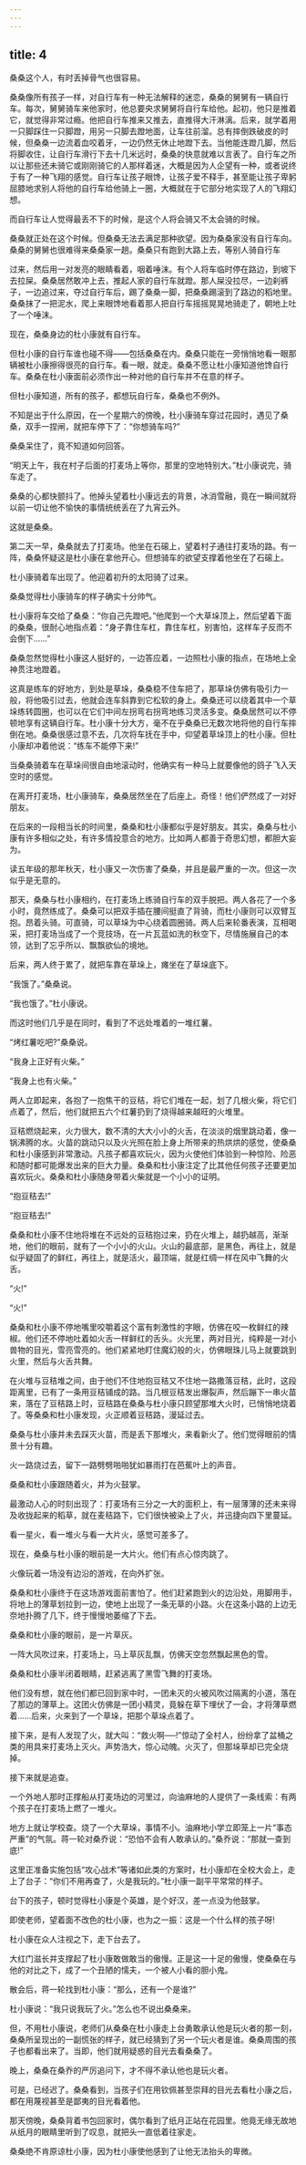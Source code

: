 ```yaml
---
---
---
```

title: 4
---



桑桑这个人，有时丢掉骨气也很容易。

桑桑像所有孩子一样，对自行车有一种无法解释的迷恋，桑桑的舅舅有一辆自行车。每次，舅舅骑车来他家时，他总要央求舅舅将自行车给他。起初，他只是推着它，就觉得非常过瘾。他把自行车推来又推去，直推得大汗淋漓。后来，就学着用一只脚踩住一只脚蹬，用另一只脚去蹬地面，让车往前溜。总有摔倒跌破皮的时候，但桑桑一边流着血咬着牙，一边仍然无休止地蹬下去。当他能连蹬几脚，然后将脚收住，让自行车滑行下去十几米远时，桑桑的快意就难以言表了。自行车之所以让那些还未骑它或刚刚骑它的人那样着迷，大概是因为人企望有一种，或者说终于有了一种飞翔的感觉。自行车让孩子眼馋，让孩子爱不释手，甚至能让孩子卑躬屈膝地求别人将他的自行车给他骑上一圈，大概就在于它部分地实现了人的飞翔幻想。

而自行车让人觉得最丢不下的时候，是这个人将会骑又不太会骑的时候。

桑桑就正处在这个时候。但桑桑无法去满足那种欲望。因为桑桑家没有自行车向。桑桑的舅舅也很难得来桑桑家一趟。桑桑只有跑到大路上去，等别人骑自行车

过来，然后用一对发亮的眼睛看着，咽着唾沫。有个人将车临时停在路边，到坡下去拉屎。桑桑居然敢冲上去，推起人家的自行车就蹬。那人屎没拉尽，一边刹裤子，一边追过来，夺过自行车后，踢了桑桑一脚，把桑桑踢滚到了路边的稻地里。桑桑抹了一把泥水，爬上来眼馋地看着那人把自行车摇摇晃晃地骑走了，朝地上吐了一个唾沫。

现在，桑桑身边的杜小康就有自行车。

但杜小康的自行车谁也碰不得——包括桑桑在内。桑桑只能在一旁悄悄地看一眼那辆被杜小康擦得很亮的自行车。看一眼，就走。桑桑不愿让杜小康知道他馋自行车。桑桑在杜小康面前必须作出一种对他的自行车并不在意的样子。

但杜小康知道，所有的孩子，都想玩自行车，桑桑也不例外。

不知是出于什么原因，在一个星期六的傍晚，杜小康骑车穿过花园时，遇见了桑桑，双手一捏闸，就把车停下了：“你想骑车吗?”

桑桑呆住了，竟不知道如何回答。

“明天上午，我在村子后面的打麦场上等你，那里的空地特别大。”杜小康说完，骑车走了。

桑桑的心都快颤抖了。他掉头望着杜小康远去的背景，冰消雪融，竟在一瞬间就将以前一切让他不愉快的事情统统丢在了九宵云外。

这就是桑桑。

第二天一早，桑桑就去了打麦场。他坐在石磙上，望着村子通往打麦场的路。有一阵，桑桑怀疑这是杜小康在拿他开心。但想骑车的欲望支撑着他坐在了石磙上。

杜小康骑着车出现了。他迎着初升的太阳骑了过来。

桑桑觉得杜小康骑车的样子确实十分帅气。

杜小康将车交给了桑桑：“你自己先蹬吧。”他爬到一个大草垛顶上，然后望着下面的桑桑，很耐心地指点着：“身子靠住车杠，靠住车杠，别害怕，这样车子反而不会倒下……”

桑桑忽然觉得杜小康这人挺好的，一边答应着，一边照杜小康的指点，在场地上全神贯注地蹬着。

这真是练车的好地方，到处是草垛，桑桑稳不住车把了，那草垛仿佛有吸引力一般，将他吸引过去，他就会连车斜靠到它松软的身上。桑桑还可以绕着其中一个草垛练转圆圈，也可以在它们中间左拐弯右拐弯地练习灵活多变。桑桑居然可以不停顿地享有这辆自行车。杜小康十分大方，毫不在乎桑桑已无数次地将他的自行车摔倒在地。桑桑很感过意不去，几次将车抚在手中，仰望着草垛顶上的杜小康。但杜小康却冲着他说：“练车不能停下来!”

当桑桑骑着车在草垛间很自由地滚动时，他确实有一种马上就要像他的鸽子飞入天空时的感觉。

在离开打麦场，杜小康骑车，桑桑居然坐在了后座上。奇怪！他们俨然成了一对好朋友。

在后来的一段相当长的时间里，桑桑和杜小康都似乎是好朋友。其实，桑桑与杜小康有许多相似之处，有许多情投意合的地方。比如两人都善于奇思幻想，都胆大妄为。

读五年级的那年秋天，杜小康又一次伤害了桑桑，并且是最严重的一次。但这一次似乎是无意的。

那天，桑桑与杜小康相约，在打麦场上练骑自行车的双手脱把。两人各花了一个多小时，竟然练成了。桑桑可以把双手插在腰间挺直了背骑，而杜小康则可以双臂互抱。昂着头骑。可直骑，可以草垛为中心绕着圆圈骑。两人后来轮番表演，互相喝采，把打麦场当成了一个竞技场，在一片瓦蓝如洗的秋空下，尽情施展自己的本领，达到了忘乎所以、飘飘欲仙的境地。

后来，两人终于累了，就把车靠在草垛上，瘫坐在了草垛底下。

“我饿了。”桑桑说。

“我也饿了。”杜小康说。

而这时他们几乎是在同时，看到了不远处堆着的一堆红薯。

“烤红薯吃吧?”桑桑说。

“我身上正好有火柴。”

“我身上也有火柴。”

两人立即起来，各抱了一抱焦干的豆秸，将它们堆在一起，划了几根火柴，将它们点着了，然后，他们就把五六个红薯扔到了烧得越来越旺的火堆里。

豆秸燃烧起来，火力很大，数不清的大大小小的火舌，在淡淡的烟里跳动着，像一锅沸腾的水。火苗的跳动只以及火光照在脸上身上所带来的热烘烘的感觉，使桑桑和杜小康感到非常激动。凡孩子都喜欢玩火，因为火使他们体验到一种惊险、险恶和随时都可能爆发出来的巨大力量。桑桑和杜小康注定了比其他任何孩子还要更加喜欢玩火。桑桑和杜小康随身带着火柴就是一个小小的证明。

“抱豆秸去!”

“抱豆秸去!”

桑桑和杜小康不住地将堆在不远处的豆秸抱过来，扔在火堆上，越扔越高，渐渐地，他们的眼前，就有了一个小小的火山。火山的最底部，是黑色，再往上，就是似乎疑固了的鲜红，再往上，就是活火，最顶端，就是红绸一样在风中飞舞的火舌。

“火!”

“火!”

桑桑和杜小康不停地嘴里咬嚼着这个富有刺激性的字眼，仿佛在咬一枚鲜红的辣椒。他们还不停地吐着如火舌一样鲜红的舌头。火光里，两对目光，纯粹是一对小兽物的目光，雪亮雪亮的。他们紧紧地盯住魔幻般的火，仿佛眼珠儿马上就要跳到火里，然后与火舌共舞。

在火堆与豆秸堆之间，由于他们不住地抱豆秸又不住地一路撒落豆秸，此时，这段距离里，已有了一条用豆秸铺成的路。当几根豆秸发出爆裂声，然后蹦下一串火苗来，落在了豆秸路上时，豆秸路在桑桑与杜小康只顾望那堆大火时，已悄悄地烧着了。等桑桑和杜小康发现，火正顺着豆秸路，漫延过去。

桑桑与杜小康并未去踩灭火苗，而是丢下那堆火，来看新火了。他们觉得眼前的情景十分有趣。

火一路烧过去，留下一路劈劈啪啪犹如暴雨打在芭蕉叶上的声音。

桑桑和杜小康跟随着火，并为火鼓掌。

最激动人心的时刻出现了：打麦场有三分之一大的面积上，有一层薄薄的还未来得及收拢起来的稻草，就在麦秸路下，它们很快被染上了火，并迅捷向四下里蔓延。

看一星火，看一堆火与看一大片火，感觉可差多了。

现在，桑桑与杜小康的眼前是一大片火。他们有点心惊肉跳了。

火像玩着一场没有边沿的游戏，在向外扩张。

桑桑和杜小康终于在这场游戏面前害怕了。他们赶紧跑到火的边沿处，用脚用手，将地上的薄草划拉到一边，使地上出现了一条无草的小路。火在这条小路的上边无奈地扑腾了几下，终于慢慢地萎缩了下去。

桑桑和杜小康的眼前，是一片草灰。

一阵大风吹过来，打麦场上，马上草灰乱飘，仿佛天空忽然飘起黑色的雪。

桑桑和杜小康半闭着眼睛，赶紧逃离了黑雪飞舞的打麦场。

他们没有想，就在他们都已回到家中时，一团未灭的火被风吹过隔离的小道，落在了那边的薄草上。这团火仿佛是一团小精灵，竟躲在草下埋伏了一会，才将薄草燃着……后来，火来到了一个草垛，把那个草垛点着了。

接下来，是有人发现了火，就大叫：“救火啊──!”惊动了全村人，纷纷拿了盆桶之类的用具来打麦场上灭火。声势浩大，惊心动魄。火灭了，但那垛草却已完全烧掉。

接下来就是追查。

一个外地人那时正撑船从打麦场边的河里过，向油麻地的人提供了一条线索：有两个孩子在打麦场上燃了一堆火。

地方上就让学校查。烧了一个大草垛，事情不小。油麻地小学立即笼上一片“事态严重”的气氛。蒋一轮对桑乔说：“恐怕不会有人敢承认的。”桑乔说：“那就一查到底!”

这里正准备实施包括“攻心战术”等诸如此类的方案时，杜小康却在全校大会上，走上了台子：“你们不用再查了，火是我玩的。”杜小康一副平平常常的样子。

台下的孩子，顿时觉得杜小康是个英雄，是个好汉，差一点没为他鼓掌。

即使老师，望着面不改色的杜小康，也为之一振：这是一个什么样的孩子呀!

杜小康在众人注视之下，走下台去了。

大红门滋长并支撑起了杜小康敢做敢当的傲慢。正是这一十足的傲慢，使桑桑在与他的对比之下，成了一个丑陋的懦夫，一个被人小看的胆小鬼。

散会后，蒋一轮找到杜小康：“那么，还有一个是谁?”

杜小康说：“我只说我玩了火。”怎么也不说出桑桑来。

但，不用杜小康说，老师们从桑桑在杜小康走上台勇敢承认他是玩火者的那一刻，桑桑所呈现出的一副慌张的样子，就已经猜到了另一个玩火者是谁。桑桑周围的孩子也都看出来了。当即，他们就用疑惑的目光去看桑桑了。

晚上，桑桑在桑乔的严厉追问下，才不得不承认他也是玩火者。

可是，已经迟了。桑桑看到，当孩子们在用钦佩甚至崇拜的目光去看杜小康之后，都在用蔑视甚至是鄙夷的目光看着他。

那天傍晚，桑桑背着书包回家时，偶尔看到了纸月正站在花园里。他竟无缘无故地从纸月的眼睛里听到了叹息，就把头一直低着往家走。

桑桑绝不肯原谅杜小康，因为杜小康使他感到了让他无法抬头的卑微。